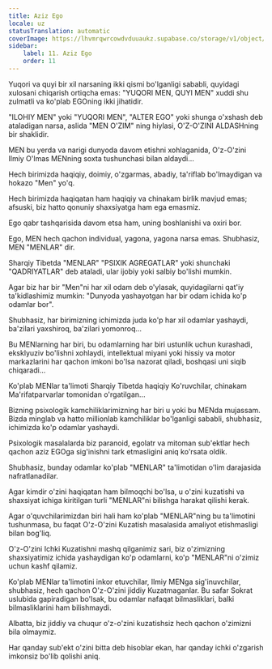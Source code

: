 ```yaml
---
title: Aziz Ego
locale: uz
statusTranslation: automatic
coverImage: https://lhvmrqwrcowdvduuaukz.supabase.co/storage/v1/object/public/strapi-uploads/small_cover-tratado-de-psicologia-revolucionaria.webp-5e15e1cec4e0ebebcde5d7fc7565d8fd.webp
sidebar:
    label: 11. Aziz Ego
    order: 11
---
```

Yuqori va quyi bir xil narsaning ikki qismi bo'lganligi sababli, quyidagi xulosani chiqarish ortiqcha emas: "YUQORI MEN, QUYI MEN" xuddi shu zulmatli va ko'plab EGOning ikki jihatidir.

"ILOHIY MEN" yoki "YUQORI MEN", "ALTER EGO" yoki shunga o'xshash deb ataladigan narsa, aslida "MEN O'ZIM" ning hiylasi, O'Z-O'ZINI ALDASHning bir shaklidir.

MEN bu yerda va narigi dunyoda davom etishni xohlaganida, O'z-O'zini Ilmiy O'lmas MENning soxta tushunchasi bilan aldaydi...

Hech birimizda haqiqiy, doimiy, o'zgarmas, abadiy, ta'riflab bo'lmaydigan va hokazo "Men" yo'q.

Hech birimizda haqiqatan ham haqiqiy va chinakam birlik mavjud emas; afsuski, biz hatto qonuniy shaxsiyatga ham ega emasmiz.

Ego qabr tashqarisida davom etsa ham, uning boshlanishi va oxiri bor.

Ego, MEN hech qachon individual, yagona, yagona narsa emas. Shubhasiz, MEN "MENLAR" dir.

Sharqiy Tibetda "MENLAR" "PSIХIK AGREGATLAR" yoki shunchaki "QADRIYATLAR" deb ataladi, ular ijobiy yoki salbiy bo'lishi mumkin.

Agar biz har bir "Men"ni har xil odam deb o'ylasak, quyidagilarni qat'iy ta'kidlashimiz mumkin: "Dunyoda yashayotgan har bir odam ichida ko'p odamlar bor".

Shubhasiz, har birimizning ichimizda juda ko'p har xil odamlar yashaydi, ba'zilari yaxshiroq, ba'zilari yomonroq...

Bu MENlarning har biri, bu odamlarning har biri ustunlik uchun kurashadi, eksklyuziv bo'lishni xohlaydi, intellektual miyani yoki hissiy va motor markazlarini har qachon imkoni bo'lsa nazorat qiladi, boshqasi uni siqib chiqaradi...

Ko'plab MENlar ta'limoti Sharqiy Tibetda haqiqiy Ko'ruvchilar, chinakam Ma'rifatparvarlar tomonidan o'rgatilgan...

Bizning psixologik kamchiliklarimizning har biri u yoki bu MENda mujassam. Bizda minglab va hatto millionlab kamchiliklar bo'lganligi sababli, shubhasiz, ichimizda ko'p odamlar yashaydi.

Psixologik masalalarda biz paranoid, egolatr va mitoman sub'ektlar hech qachon aziz EGOga sig'inishni tark etmasligini aniq ko'rsata oldik.

Shubhasiz, bunday odamlar ko'plab "MENLAR" ta'limotidan o'lim darajasida nafratlanadilar.

Agar kimdir o'zini haqiqatan ham bilmoqchi bo'lsa, u o'zini kuzatishi va shaxsiyat ichiga kiritilgan turli "MENLAR"ni bilishga harakat qilishi kerak.

Agar o'quvchilarimizdan biri hali ham ko'plab "MENLAR"ning bu ta'limotini tushunmasa, bu faqat O'z-O'zini Kuzatish masalasida amaliyot etishmasligi bilan bog'liq.

O'z-O'zini Ichki Kuzatishni mashq qilganimiz sari, biz o'zimizning shaxsiyatimiz ichida yashaydigan ko'p odamlarni, ko'p "MENLAR"ni o'zimiz uchun kashf qilamiz.

Ko'plab MENlar ta'limotini inkor etuvchilar, Ilmiy MENga sig'inuvchilar, shubhasiz, hech qachon O'z-O'zini jiddiy Kuzatmaganlar. Bu safar Sokrat uslubida gapiradigan bo'lsak, bu odamlar nafaqat bilmasliklari, balki bilmasliklarini ham bilishmaydi.

Albatta, biz jiddiy va chuqur o'z-o'zini kuzatishsiz hech qachon o'zimizni bila olmaymiz.

Har qanday sub'ekt o'zini bitta deb hisoblar ekan, har qanday ichki o'zgarish imkonsiz bo'lib qolishi aniq.


